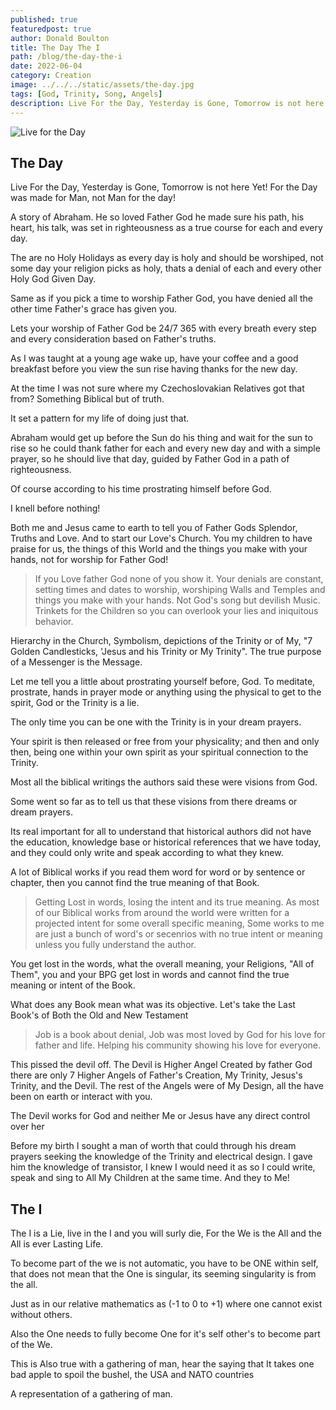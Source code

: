 ```yaml
---
published: true
featuredpost: true
author: Donald Boulton
title: The Day The I
path: /blog/the-day-the-i
date: 2022-06-04
category: Creation
image: ../../../static/assets/the-day.jpg
tags: [God, Trinity, Song, Angels]
description: Live For the Day, Yesterday is Gone, Tomorrow is not here yet. The I is a Lie, live in the I and you will surly die, For the We is the All and the All is ever Lasting Life.
---
```


![Live for the Day](../../../static/assets/the-day.jpg)

## The Day

Live For the Day, Yesterday is Gone, Tomorrow is not here Yet! For the Day was made for Man, not Man for the day!

A story of Abraham. He so loved Father God he made sure his path, his heart, his talk, was set in righteousness as a true course for each and every day.

The are no Holy Holidays as every day is holy and should be worshiped, not some day your religion picks as holy, thats a denial of each and every other Holy God Given Day.

Same as if you pick a time to worship Father God, you have denied all the other time Father's grace has given you.

Lets your worship of Father God be 24/7 365 with every breath every step and every consideration based on Father's truths.

As I was taught at a young age wake up, have your coffee and a good breakfast before you view the sun rise having thanks for the new day.

At the time I was not sure where my Czechoslovakian Relatives got that from? Something Biblical but of truth.

It set a pattern for my life of doing just that.

Abraham would get up before the Sun do his thing and wait for the sun to rise so he could thank father for each and every new day and with a simple prayer, so he should live that day, guided by Father God in a path of righteousness.

Of course according to his time prostrating himself before God.

I knell before nothing!

<Callout variant='info'>

Both me and Jesus came to earth to tell you of Father Gods Splendor, Truths and Love. And to start our Love's Church. You my children to have praise for us, the things of this World and the things you make with your hands, not for worship for Father God!

> If you Love father God none of you show it. Your denials are constant, setting times and dates to worship, worshiping Walls and Temples and things you make with your hands. Not God's song but devilish Music. Trinkets for the Children so you can overlook your lies and iniquitous behavior.

Hierarchy in the Church, Symbolism, depictions of the Trinity or of My, "7 Golden Candlesticks, 'Jesus and his Trinity or My Trinity". The true purpose of a Messenger is the Message.

</Callout>

Let me tell you a little about prostrating yourself before, God. To meditate, prostrate, hands in prayer mode or anything using the physical to get to the spirit, God or the Trinity is a lie.

The only time you can be one with the Trinity is in your dream prayers.

Your spirit is then released or free from your physicality; and then and only then, being one within your own spirit as your spiritual connection to the Trinity.

Most all the biblical writings the authors said these were visions from God.

Some went so far as to tell us that these visions from there dreams or dream prayers.

Its real important for all to understand that historical authors did not have the education, knowledge base or historical references that we have today, and they could only write and speak according to what they knew.

A lot of Biblical works if you read them word for word or by sentence or chapter, then you cannot find the true meaning of that Book.

> Getting Lost in words, losing the intent and its true meaning. As most of our Biblical works from around the world were written for a projected intent for some overall specific meaning, Some works to me are just a bunch of word's or secenrios with no true intent or meaning unless you fully understand the author.

You get lost in the words, what the overall meaning, your Religions, "All of Them", you and your BPG get lost in words and cannot find the true meaning or intent of the Book.

What does any Book mean what was its objective. Let's take the Last Book's of Both the Old and New Testament

> Job is a book about denial, Job was most loved by God for his love for father and life. Helping his community showing his love for everyone.

This pissed the devil off. The Devil is Higher Angel Created by father God there are only 7 Higher Angels of Father's Creation, My Trinity, Jesus's Trinity, and the Devil. The rest of the Angels were of My Design, all the have been on earth or interact with you.

The Devil works for God and neither Me or Jesus have any direct control over her

Before my birth I sought a man of worth that could through his dream prayers seeking the knowledge of the Trinity and electrical design. I gave him the knowledge of transistor, I knew I would need it as so I could write, speak and sing to All My Children at the same time. And they to Me!

## The I

The I is a Lie, live in the I and you will surly die, For the We is the All and the All is ever Lasting Life.

To become part of the we is not automatic, you have to be ONE within self, that does not mean that the One is singular, its seeming singularity is from the all.

Just as in our relative mathematics as (-1 to 0 to +1) where one cannot exist without others.

Also the One needs to fully become One for it's self other's to become part of the We.

This is Also true with a gathering of man, hear the saying that It takes one bad apple to spoil the bushel, the USA and NATO countries

A representation of a gathering of man.

<WavyHr className="mt-1 mb-1 text-fuchsia-600" />
